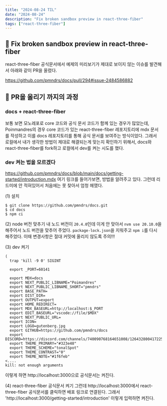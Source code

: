 ```yaml
---
title: "2024-08-24 TIL"
date: "2024-08-24"
description: "Fix broken sandbox preview in react-three-fiber"
tags: ["react-three-fiber"]
---
```


## 📌 Fix broken sandbox preview in react-three-fiber
react-three-fiber 공식문서에서 예제의 미리보기가 제대로 보이지 않는 이슈를 발견해서 아래와 같이 PR을 올렸다.

https://github.com/pmndrs/docs/pull/294#issue-2484586882

## 📌 PR을 올리기 까지의 과정
### docs + react-three-fiber
보통 보면 모노레포로 core 코드와 공식 문서 코드가 함께 있는 경우가 많았는데, Poinmandres의 경우 core 코드가 있는 react-three-fiber 레포지토리에 mdx 문서를 작성하고 이를 docs 레포지토리를 통해 공식 문서를 보여주는 방식이었다.
그래서 로컬에서 내가 생각한 방법이 제대로 해결되는게 맞는지 확인하기 위해서, docs와 react-three-fiber를 fork하고 로컬에서 dev를 켜는 시도를 했다.

### dev 켜는 법을 모르겠다
https://github.com/pmndrs/docs/blob/main/docs/getting-started/introduction.mdx
여기 링크를 들어가보면, 방법을 알려주고 있다.
그런데 리드미에 안 적혀있어서 처음에는 못 찾아서 엄청 헤맸다.

(1) 설치
```
$ git clone https://github.com/pmndrs/docs.git
$ cd docs
$ npm ci
```

(2) node 버전 맞추기
내 노드 버전이 `20.4.0`인데 이게 안 맞아서 `nvm use 20.10.0`을 해주어서 노드 버전을 맞추어 주었다.
`package-lock.json`을 지워주고 `npm i`를 다시 해주었다.
이때 변경사항은 절대 커밋에 올리지 않도록 주의!!!

(3) dev 켜기
```
(              
  trap 'kill -9 0' SIGINT

  export _PORT=60141

  export MDX=docs
  export NEXT_PUBLIC_LIBNAME="Poimandres"
  export NEXT_PUBLIC_LIBNAME_SHORT="pmndrs"
  export BASE_PATH=
  export DIST_DIR=
  export OUTPUT=export
  export HOME_REDIRECT=
  export MDX_BASEURL=http://localhost:$_PORT
  export EDIT_BASEURL="vscode://file/$MDX"
  export NEXT_PUBLIC_URL=
  export ICON=
  export LOGO=gutenberg.jpg
  export GITHUB=https://github.com/pmndrs/docs
  export DISCORD=https://discord.com/channels/740090768164651008/1264328004172255393
  export THEME_PRIMARY="#323e48"
  export THEME_SCHEME="tonalSpot"
  export THEME_CONTRAST="0"
  export THEME_NOTE="#1f6feb"                                                                                                                                              <....
kill: not enough arguments
```

이렇게 하면 http://localhost:3000으로 공식문서는 켜진다.

(4) react-three-fiber 공식문서 켜기
그런데 http://localhost:3000에서 react-three-fiber 공식문서를 클릭하면 배포 링크로 연결된다.
그래서 'http://localhost:3000/getting-started/introduction' 이렇게 입력하면 켜진다.
